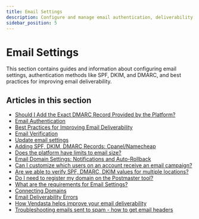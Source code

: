 ```yaml
---
title: Email Settings
description: Configure and manage email authentication, deliverability and settings
sidebar_position: 5
---
```


# Email Settings

This section contains guides and information about configuring email settings, authentication methods like SPF, DKIM, and DMARC, and best practices for improving email deliverability.

## Articles in this section

- [Should I Add the Exact DMARC Record Provided by the Platform?](./exact-dmarc-record.mdx)
- [Email Authentication](./email-authentication.mdx)
- [Best Practices for Improving Email Deliverability](./email-deliverability-improvement.mdx)
- [Email Verification](./email-verification.mdx)
- [Update email settings](./update-email-settings.mdx)
- [Adding SPF, DKIM, DMARC Records: Cpanel/Namecheap](./adding-spf-dkim-dmarc-records-cpanel-namecheap.mdx)
- [Does the platform have limits to email size?](./email-size-limits.mdx)
- [Email Domain Settings: Notifications and Auto-Rollback](./email-domain-settings.mdx)
- [Can I customize which users on an account receive an email campaign?](./customize-users-email-campaign.mdx)
- [Are we able to verify SPF, DMARC, DKIM values for multiple locations?](./spf-dmarc-dkim-multiple-locations.mdx)
- [Do I need to register my domain on the Postmaster tool?](./register-domain-on-postmaster-tool.mdx)
- [What are the requirements for Email Settings?](./email-settings-requirements.mdx)
- [Connecting Domains](./connecting-domains.mdx)
- [Email Deliverability Errors](./email-deliverability-errors.mdx)
- [How Vendasta helps improve your email deliverability](./email-deliverability.mdx)
- [Troubleshooting emails sent to spam - how to get email headers](./troubleshooting-emails-sent-to-spam.mdx)